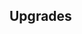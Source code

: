 {{Building
| name = Academy of Nature
| image = N/A
| category = [[Veteran Barracks]]
| cycle = 15s
| capacity = 3
| produce_per_cycle = 1 {{UnitLink|name=Healer Mage}}
| consume_per_cycle = 55 {{RessourceIcon|type=wheat}}
| build_cost = 120 {{RessourceIcon|type=crystal}}, 55 {{RessourceIcon|type=metal}}, 120 {{RessourceIcon|type=wood}}
| description = Recruits Healer Mages.
}}

== Upgrades ==
{{Upgrade
| name = Healer Mages' Capacity
| description = Increases capacity by 1.
}}
{{Upgrade
| name = Stronger Healing
| description = Healing ability is boosted by 25%.
}}